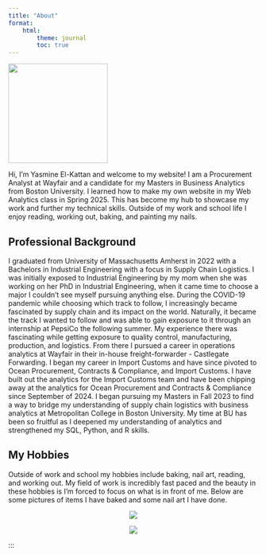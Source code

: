 ```yaml
---
title: "About"
format:
    html:
        theme: journal
        toc: true
---
```

:::{.center}
![](images/headshot.jpg){ width=200px }
:::

Hi, I'm Yasmine El-Kattan and welcome to my website! I am a Procurement Analyst at Wayfair and a candidate for my Masters in Business Analytics from Boston University. I learned how to make my own website in my Web Analytics class in Spring 2025. This has become my hub to showcase my work and further my technical skills. Outside of my work and school life I enjoy reading, working out, baking, and painting my nails.


## Professional Background
I graduated from University of Massachusetts Amherst in 2022 with a Bachelors in Industrial Engineering with a focus in Supply Chain Logistics. I was initially exposed to Industrial Engineering by my mom when she was working on her PhD in Industrial Engineering, when it came time to choose a major I couldn't see myself pursuing anything else. During the COVID-19 pandemic while choosing which track to follow, I increasingly became fascinated by supply chain and its impact on the world. Naturally, it became the track I wanted to follow and was able to gain exposure to it through an internship at PepsiCo the following summer. My experience there was fascinating while getting exposure to quality control, manufacturing, production, and logistics. From there I pursued a career in operations analytics at Wayfair in their in-house freight-forwarder - Castlegate Forwarding. I began my career in Import Customs and have since pivoted to Ocean Procurement, Contracts & Compliance, and Import Customs. I have built out the analytics for the Import Customs team and have been chipping away at the analytics for Ocean Procurement and Contracts & Compliance since September of 2024. I began pursuing my Masters in Fall 2023 to find a way to bridge my understanding of supply chain logistics with business analytics at Metropolitan College in Boston University. My time at BU has been so fruitful as I deepened my understanding of analytics and strengthened my SQL, Python, and R skills.

## My Hobbies
Outside of work and school my hobbies include baking, nail art, reading, and working out. My field of work is incredibly fast paced and the beauty in these hobbies is I'm forced to focus on what is in front of me. Below are some pictures of items I have baked and some nail art I have done.

::: {.g-col-4 style="text-align: center;"}
![](images/Pink%20Chrome%20Nails.jpeg)
:::

::: {.g-col-4 style="text-align: center;"}
![](images/Red%20Nails.jpeg)
:::

:::
